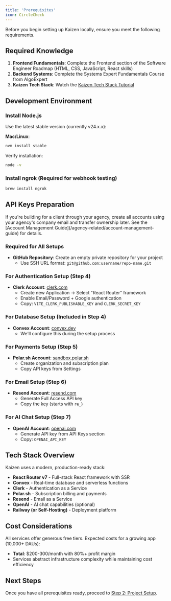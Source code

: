```yaml
---
title: 'Prerequisites'
icon: CircleCheck
---
```


Before you begin setting up Kaizen locally, ensure you meet the following requirements.

## Required Knowledge

1. **Frontend Fundamentals**: Complete the Frontend section of the Software Engineer Roadmap (HTML, CSS, JavaScript, React skills)
2. **Backend Systems**: Complete the Systems Expert Fundamentals Course from AlgoExpert
3. **Kaizen Tech Stack**: Watch the [Kaizen Tech Stack Tutorial](https://youtube.com/playlist?list=PLUxlPfFPDnAEI0roJMdV49n29gFFzmEQ5&feature=shared)

## Development Environment

### Install Node.js
Use the latest stable version (currently v24.x.x):

**Mac/Linux**:
```bash
nvm install stable
```

Verify installation:
```bash
node -v
```

### Install ngrok (Required for webhook testing)
```bash
brew install ngrok
```

## API Keys Preparation

<Warning>
If you're building for a client through your agency, create all accounts using your agency's company email and transfer ownership later. See the [Account Management Guide](/agency-related/account-management-guide) for details.
</Warning>

### Required for All Setups
- **GitHub Repository**: Create an empty private repository for your project
  - Use SSH URL format: `git@github.com:username/repo-name.git`

### For Authentication Setup (Step 4)
- **Clerk Account**: [clerk.com](https://clerk.com)
  - Create new Application → Select "React Router" framework
  - Enable Email/Password + Google authentication
  - Copy: `VITE_CLERK_PUBLISHABLE_KEY` and `CLERK_SECRET_KEY`

### For Database Setup (Included in Step 4)
- **Convex Account**: [convex.dev](https://convex.dev)
  - We'll configure this during the setup process

### For Payments Setup (Step 5)
- **Polar.sh Account**: [sandbox.polar.sh](https://sandbox.polar.sh)
  - Create organization and subscription plan
  - Copy API keys from Settings

### For Email Setup (Step 6)
- **Resend Account**: [resend.com](https://resend.com)
  - Generate Full Access API key
  - Copy the key (starts with `re_`)

### For AI Chat Setup (Step 7)
- **OpenAI Account**: [openai.com](https://openai.com)
  - Generate API key from API Keys section
  - Copy: `OPENAI_API_KEY`

## Tech Stack Overview

Kaizen uses a modern, production-ready stack:

- **React Router v7** - Full-stack React framework with SSR
- **Convex** - Real-time database and serverless functions
- **Clerk** - Authentication as a Service
- **Polar.sh** - Subscription billing and payments
- **Resend** - Email as a Service
- **OpenAI** - AI chat capabilities (optional)
- **Railway (or Self-Hosting)** - Deployment platform

## Cost Considerations

All services offer generous free tiers. Expected costs for a growing app (10,000+ DAUs):
- **Total**: $200-300/month with 80%+ profit margin
- Services abstract infrastructure complexity while maintaining cost efficiency

## Next Steps

Once you have all prerequisites ready, proceed to [Step 2: Project Setup](2-project-setup).
